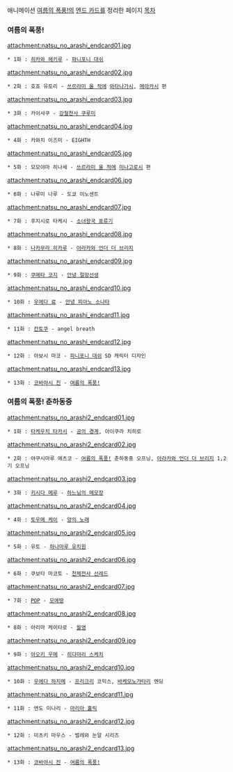 애니메이션 [[여름의 폭풍!]]의 [[엔드 카드]]를 정리한 페이지
[[목차]]
=== 여름의 폭풍! ===
attachment:natsu_no_arashi_endcard01.jpg
 * 1화 : [[히카와 헤키루]] - [[파니포니 대쉬]]

attachment:natsu_no_arashi_endcard02.jpg
 * 2화 : 호죠 유토리 - [[쓰르라미 울 적에]] [[와타나가시]], [[메아카시]] 편

attachment:natsu_no_arashi_endcard03.jpg
 * 3화 : 카이샤쿠 - [[강철천사 쿠루미]]

attachment:natsu_no_arashi_endcard04.jpg
 * 4화 : 카와치 이즈미 - EIGHTH

attachment:natsu_no_arashi_endcard05.jpg
 * 5화 : 모모야마 히나세 - [[쓰르라미 울 적에]] [[미나고로시]] 편

attachment:natsu_no_arashi_endcard06.jpg
 * 6화 : 나루미 나루 - 도쿄 이노센트

attachment:natsu_no_arashi_endcard07.jpg
 * 7화 : 후지시로 타케시 - [[소녀왕국 표류기]]

attachment:natsu_no_arashi_endcard08.jpg
 * 8화 : [[나카무라 히카루]] - [[아라카와 언더 더 브리지]]

attachment:natsu_no_arashi_endcard09.jpg
 * 9화 : [[쿠메타 코지]] - [[안녕 절망선생]]

attachment:natsu_no_arashi_endcard10.jpg
 * 10화 : [[우에다 료]] - [[안녕 피아노 소나타]]

attachment:natsu_no_arashi_endcard11.jpg
 * 11화 : [[칸토쿠]] - angel breath

attachment:natsu_no_arashi_endcard12.jpg
 * 12화 : 아보시 마코 - [[파니포니 대쉬]] SD 캐릭터 디자인

attachment:natsu_no_arashi_endcard13.jpg
 * 13화 : [[코바야시 진]] - [[여름의 폭풍!]]

=== 여름의 폭풍! 춘하동중 ===
attachment:natsu_no_arashi2_endcard01.jpg
 * 1화 : [[타케우치 타카시]] - [[공의 경계]], 아이쿠라 치히로

attachment:natsu_no_arashi2_endcard02.jpg
 * 2화 : 야쿠시마루 에츠코 - [[여름의 폭풍!]] 춘하동중 오프닝, [[아라카와 언더 더 브리지]] 1,2기 오프닝

attachment:natsu_no_arashi2_endcard03.jpg
 * 3화 : [[키시다 메루]] - [[하느님의 메모장]]

attachment:natsu_no_arashi2_endcard04.jpg
 * 4화 : [[토우메 케이]] - [[양의 노래]]

attachment:natsu_no_arashi2_endcard05.jpg
 * 5화 : 유토 - [[하나마루 유치원]]

attachment:natsu_no_arashi2_endcard06.jpg
 * 6화 : 쿠보타 마코토 - [[천체전사 선레드]]

attachment:natsu_no_arashi2_endcard07.jpg
 * 7화 : [[POP]] - [[모에땅]]

attachment:natsu_no_arashi2_endcard08.jpg
 * 8화 : 아리마 케이타로 - [[월영]]

attachment:natsu_no_arashi2_endcard09.jpg
 * 9화 : [[아오키 우메]] - [[히다마리 스케치]]

attachment:natsu_no_arashi2_endcard10.jpg
 * 10화 : [[우에다 하지메]] - [[프리크리]] 코믹스, [[바케모노가타리]] 엔딩

attachment:natsu_no_arashi2_endcard11.jpg
 * 11화 : 엔도 미나리 - [[마리아 홀릭]]

attachment:natsu_no_arashi2_endcard12.jpg
 * 12화 : 미츠키 마우스 - 벌레와 눈알 시리즈

attachment:natsu_no_arashi2_endcard13.jpg
 * 13화 : [[코바야시 진]] - [[여름의 폭풍!]]
